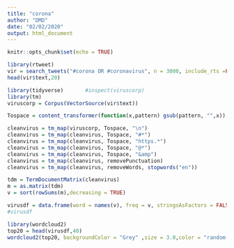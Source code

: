 ---
title: "corona"
author: "DMD"
date: "02/02/2020"
output: html_document
---

```{r setup, include=FALSE}
knitr::opts_chunk$set(echo = TRUE)
```
```{r}
library(rtweet)
vir = search_tweets("#corona OR #coronavirus", n = 3000, include_rts =FALSE)
head(vir$text,20)

```
```{r}
library(tidyverse)       #inspect(viruscorp)
library(tm)
viruscorp = Corpus(VectorSource(vir$text))

Tospace = content_transformer(function(x,pattern) gsub(pattern, "",x))

cleanvirus = tm_map(viruscorp, Tospace, "\n")
cleanvirus = tm_map(cleanvirus, Tospace, "#*")
cleanvirus = tm_map(cleanvirus, Tospace, "https.*")
cleanvirus = tm_map(cleanvirus, Tospace, "@*")
cleanvirus = tm_map(cleanvirus, Tospace, "&amp")
cleanvirus = tm_map(cleanvirus, removePunctuation)
cleanvirus = tm_map(cleanvirus, removeWords, stopwords("en"))

tdm = TermDocumentMatrix(cleanvirus)
m = as.matrix(tdm)
v = sort(rowSums(m),decreasing = TRUE)

virusdf = data.frame(word = names(v), freq = v, stringsAsFactors = FALSE, row.names = NULL)
#virusdf


```

```{r}
library(wordcloud2)
top20 = head(virusdf,40)
wordcloud2(top20, backgroundColor = "Grey" ,size = 3.0,color = "random-dark")

```